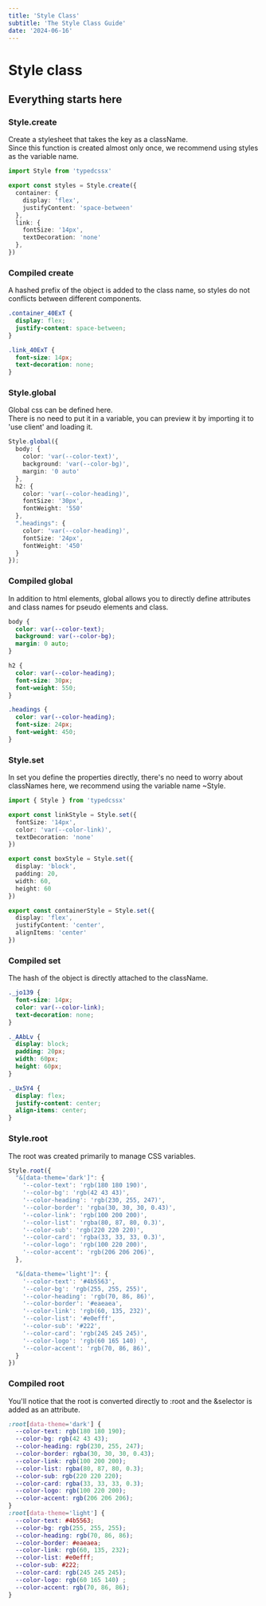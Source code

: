 ```yaml
---
title: 'Style Class'
subtitle: 'The Style Class Guide'
date: '2024-06-16'
---
```



<TocBot />

# Style class

## Everything starts here

### Style.create
Create a stylesheet that takes the key as a className.  
Since this function is created almost only once, we recommend using styles as the variable name.
```ts title="style.css.ts"
import Style from 'typedcssx'

export const styles = Style.create({
  container: {
    display: 'flex',
    justifyContent: 'space-between'
  },
  link: {
    fontSize: '14px',
    textDecoration: 'none'
  },
})
```
### Compiled create
A hashed prefix of the object is added to the class name, so styles do not conflicts between different components.
```css title="css"
.container_40ExT {
  display: flex;
  justify-content: space-between;
}

.link_40ExT {
  font-size: 14px;
  text-decoration: none;
}
```

### Style.global
Global css can be defined here.  
There is no need to put it in a variable, you can preview it by importing it to 'use client' and loading it.
```ts title="global.css.ts"
Style.global({
  body: {
    color: 'var(--color-text)',
    background: 'var(--color-bg)',
    margin: '0 auto'
  },
  h2: {
    color: 'var(--color-heading)',
    fontSize: '30px',
    fontWeight: '550'
  },
  ".headings": {
    color: 'var(--color-heading)',
    fontSize: '24px',
    fontWeight: '450'
  }
});
  ```

### Compiled global
In addition to html elements, global allows you to directly define attributes and class names for pseudo elements and class.
```css title="css"
body {
  color: var(--color-text);
  background: var(--color-bg);
  margin: 0 auto;
}

h2 {
  color: var(--color-heading);
  font-size: 30px;
  font-weight: 550;
}

.headings {
  color: var(--color-heading);
  font-size: 24px;
  font-weight: 450;
}
```

### Style.set
In set you define the properties directly, there's no need to worry about classNames here, we recommend using the variable name ~Style.
```ts title="style.css.ts"
import { Style } from 'typedcssx'

export const linkStyle = Style.set({
  fontSize: '14px',
  color: 'var(--color-link)',
  textDecoration: 'none'
})

export const boxStyle = Style.set({
  display: 'block',
  padding: 20,
  width: 60,
  height: 60
})

export const containerStyle = Style.set({
  display: 'flex',
  justifyContent: 'center',
  alignItems: 'center'
})
```

### Compiled set
The hash of the object is directly attached to the className.
```css title="css"
._jo139 {
  font-size: 14px;
  color: var(--color-link);
  text-decoration: none;
}

._AAbLv {
  display: block;
  padding: 20px;
  width: 60px;
  height: 60px;
}

._Ux5Y4 {
  display: flex;
  justify-content: center;
  align-items: center;
}
```

### Style.root
The root was created primarily to manage CSS variables.
```ts title="global.css.ts"
Style.root({
  "&[data-theme='dark']": {
    '--color-text': 'rgb(180 180 190)',
    '--color-bg': 'rgb(42 43 43)',
    '--color-heading': 'rgb(230, 255, 247)',
    '--color-border': 'rgba(30, 30, 30, 0.43)',
    '--color-link': 'rgb(100 200 200)',
    '--color-list': 'rgba(80, 87, 80, 0.3)',
    '--color-sub': 'rgb(220 220 220)',
    '--color-card': 'rgba(33, 33, 33, 0.3)',
    '--color-logo': 'rgb(100 220 200)',
    '--color-accent': 'rgb(206 206 206)',
  },

  "&[data-theme='light']": {
    '--color-text': '#4b5563',
    '--color-bg': 'rgb(255, 255, 255)',
    '--color-heading': 'rgb(70, 86, 86)',
    '--color-border': '#eaeaea',
    '--color-link': 'rgb(60, 135, 232)',
    '--color-list': '#e0efff',
    '--color-sub': '#222',
    '--color-card': 'rgb(245 245 245)',
    '--color-logo': 'rgb(60 165 140) ',
    '--color-accent': 'rgb(70, 86, 86)',
  }
})
```

### Compiled root
You'll notice that the root is converted directly to :root and the &selector is added as an attribute.
```css title="css"
:root[data-theme='dark'] {
  --color-text: rgb(180 180 190);
  --color-bg: rgb(42 43 43);
  --color-heading: rgb(230, 255, 247);
  --color-border: rgba(30, 30, 30, 0.43);
  --color-link: rgb(100 200 200);
  --color-list: rgba(80, 87, 80, 0.3);
  --color-sub: rgb(220 220 220);
  --color-card: rgba(33, 33, 33, 0.3);
  --color-logo: rgb(100 220 200);
  --color-accent: rgb(206 206 206);
}
:root[data-theme='light'] {
  --color-text: #4b5563;
  --color-bg: rgb(255, 255, 255);
  --color-heading: rgb(70, 86, 86);
  --color-border: #eaeaea;
  --color-link: rgb(60, 135, 232);
  --color-list: #e0efff;
  --color-sub: #222;
  --color-card: rgb(245 245 245);
  --color-logo: rgb(60 165 140) ;
  --color-accent: rgb(70, 86, 86);
}
```